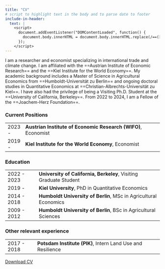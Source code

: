 ```yaml
---
title: "CV"
# script to highlight text in the body and to parse date to footer
include-in-header:
  text: |
    <script>
      document.addEventListener("DOMContentLoaded", function() {
        document.body.innerHTML = document.body.innerHTML.replace(/==([^=]+)==/g, '<span class="highlight">$1</span>');
      });
    </script>
---
```


I am a researcher and economist specializing in international trade and climate change. I am affiliated with the ==Austrian Institute of Economic Research== and the ==Kiel Institute for the World Economy==. My academic background includes a Master of Science in Agricultural Economics from ==Humboldt-Universität zu Berlin== and ongoing doctoral studies in Quantitative Economics at ==Christian-Albrechts-Universität zu Kiel==. I have also had the privilege of being a Visiting Ph.D. Student at the ==University of California, Berkeley==. From 2022 to 2024, I am a Fellow of the ==Joachem-Herz Foundation==.

### Current Positions

|        |                                                               |
|--------|---------------------------------------------------------------|
| 2023 - | **Austrian Institute of Economic Research (WIFO)**, Economist |
| 2019 - | **Kiel Institute for the World Economy**, Economist           |

### Education

|             |                                                                   |
|--------------|------------------------------------------------------|
| 2022 - 2023 | **University of California, Berkeley**, Visiting Graduate Student |
| 2019 -      | **Kiel University**, PhD in Quantitative Economics                |
| 2014 - 2018 | **Humboldt University of Berlin**, MSc in Agricultural Economics  |
| 2009 - 2012 | **Humboldt University of Berlin**, BSc in Agricultural Sciences   |

### **Other relevant experience**

|             |                                                             |
|-------------|------------------------------------------------------|
| 2017 - 2018 | **Potsdam Institute (PIK)**, Intern Land Use and Resilience |

[Download CV](/src/CV.pdf)
